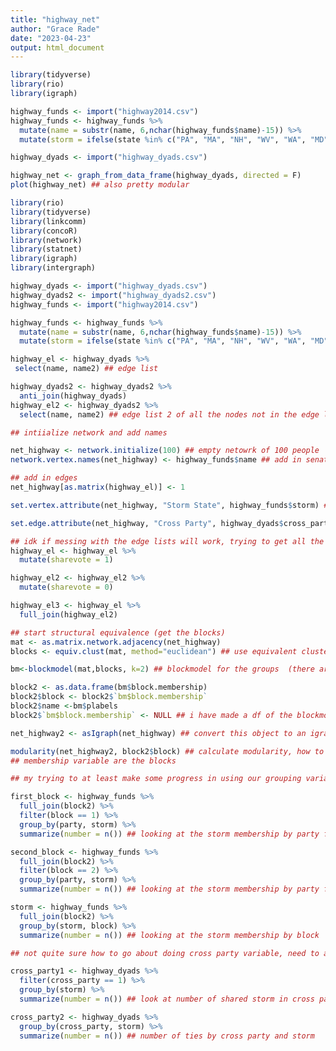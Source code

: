 ```yaml
---
title: "highway_net"
author: "Grace Rade"
date: "2023-04-23"
output: html_document
---
```

```r
library(tidyverse)
library(rio)
library(igraph)

highway_funds <- import("highway2014.csv")
highway_funds <- highway_funds %>% 
  mutate(name = substr(name, 6,nchar(highway_funds$name)-15)) %>% 
  mutate(storm = ifelse(state %in% c("PA", "MA", "NH", "WV", "WA", "MD", "DE", "RI", "CT", "NJ", "NY"), 1, 0))

highway_dyads <- import("highway_dyads.csv")

highway_net <- graph_from_data_frame(highway_dyads, directed = F)
plot(highway_net) ## also pretty modular
```

```r
library(rio)
library(tidyverse)
library(linkcomm)
library(concoR)
library(network)
library(statnet)
library(igraph)
library(intergraph)

highway_dyads <- import("highway_dyads.csv")
highway_dyads2 <- import("highway_dyads2.csv")
highway_funds <- import("highway2014.csv")

highway_funds <- highway_funds %>% 
  mutate(name = substr(name, 6,nchar(highway_funds$name)-15)) %>% 
  mutate(storm = ifelse(state %in% c("PA", "MA", "NH", "WV", "WA", "MD", "DE", "RI", "CT", "NJ", "NY"), 1, 0))

highway_el <- highway_dyads %>% 
 select(name, name2) ## edge list

highway_dyads2 <- highway_dyads2 %>% 
  anti_join(highway_dyads)
highway_el2 <- highway_dyads2 %>% 
  select(name, name2) ## edge list 2 of all the nodes not in the edge list (idk just spitballing)

## intiialize network and add names

net_highway <- network.initialize(100) ## empty netowrk of 100 people
network.vertex.names(net_highway) <- highway_funds$name ## add in senator names

## add in edges
net_highway[as.matrix(highway_el)] <- 1 

set.vertex.attribute(net_highway, "Storm State", highway_funds$storm) ## set storm as a vertex attribute

set.edge.attribute(net_highway, "Cross Party", highway_dyads$cross_party) ## set edge attribute to cross party vote

## idk if messing with the edge lists will work, trying to get all the senators to be in the edge list
highway_el <- highway_el %>% 
  mutate(sharevote = 1)

highway_el2 <- highway_el2 %>% 
  mutate(sharevote = 0)

highway_el3 <- highway_el %>% 
  full_join(highway_el2)

## start structural equivalence (get the blocks)
mat <- as.matrix.network.adjacency(net_highway)
blocks <- equiv.clust(mat, method="euclidean") ## use equivalent clusters because they work on network objects

bm<-blockmodel(mat,blocks, k=2) ## blockmodel for the groups  (there are two blocks)

block2 <- as.data.frame(bm$block.membership)
block2$block <- block2$`bm$block.membership`
block2$name <-bm$plabels
block2$`bm$block.membership` <- NULL ## i have made a df of the blockmodel, sorting the whole senate into groups 

net_highway2 <- asIgraph(net_highway) ## convert this object to an igraph object 

modularity(net_highway2, block2$block) ## calculate modularity, how to add the storm attribute though and cross party, not sure what to do next
## membership variable are the blocks

## my trying to at least make some progress in using our grouping variables

first_block <- highway_funds %>% 
  full_join(block2) %>% 
  filter(block == 1) %>% 
  group_by(party, storm) %>% 
  summarize(number = n()) ## looking at the storm membership by party for block 1

second_block <- highway_funds %>% 
  full_join(block2) %>% 
  filter(block == 2) %>% 
  group_by(party, storm) %>% 
  summarize(number = n()) ## looking at the storm membership by party for block 2

storm <- highway_funds %>% 
  full_join(block2) %>% 
  group_by(storm, block) %>% 
  summarize(number = n()) ## looking at the storm membership by block

## not quite sure how to go about doing cross party variable, need to add it to the dyads but then i can't look at the blocks

cross_party1 <- highway_dyads %>% 
  filter(cross_party == 1) %>% 
  group_by(storm) %>% 
  summarize(number = n()) ## look at number of shared storm in cross party ties

cross_party2 <- highway_dyads %>% 
  group_by(cross_party, storm) %>% 
  summarize(number = n()) ## number of ties by cross party and storm
```

